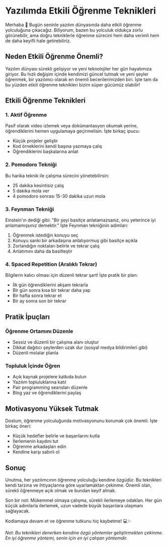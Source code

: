 # Yazılımda Etkili Öğrenme Teknikleri

Merhaba 👋 Bugün seninle yazılım dünyasında daha etkili öğrenme yolculuğuna çıkacağız. Biliyorum, bazen bu yolculuk oldukça zorlu görünebilir, ama doğru tekniklerle öğrenme sürecini hem daha verimli hem de daha keyifli hale getirebiliriz.

## Neden Etkili Öğrenme Önemli?

Yazılım dünyası sürekli gelişiyor ve yeni teknolojiler her gün hayatımıza giriyor. Bu hızlı değişim içinde kendimizi güncel tutmak ve yeni şeyler öğrenmek, bir yazılımcı olarak en önemli becerilerimizden biri. İşte tam da bu yüzden etkili öğrenme teknikleri bizim süper gücümüz olabilir!

## Etkili Öğrenme Teknikleri

### 1. Aktif Öğrenme

Pasif olarak video izlemek veya dokümantasyon okumak yerine, öğrendiklerini hemen uygulamaya geçirmelisin. İşte birkaç ipucu:

- Küçük projeler geliştir
- Kod örneklerini kendi başına yazmaya çalış
- Öğrendiklerini başkalarına anlat

### 2. Pomodoro Tekniği

Bu harika teknik ile çalışma sürecini yönetebilirsin:

- 25 dakika kesintisiz çalış
- 5 dakika mola ver
- 4 pomodoro sonrası 15-30 dakika uzun mola

### 3. Feynman Tekniği

Einstein'ın dediği gibi: "Bir şeyi basitçe anlatamazsanız, onu yeterince iyi anlamamışsınız demektir." İşte Feynman tekniğinin adımları:

1. Öğrenmek istediğin konuyu seç
2. Konuyu sanki bir arkadaşına anlatıyormuş gibi basitçe açıkla
3. Zorlandığın noktaları belirle ve tekrar çalış
4. Anlatımını daha da basitleştir

### 4. Spaced Repetition (Aralıklı Tekrar)

Bilgilerin kalıcı olması için düzenli tekrar şart! İşte pratik bir plan:

- İlk gün öğrendiklerini akşam tekrarla
- Bir gün sonra kısa bir tekrar daha yap
- Bir hafta sonra tekrar et
- Bir ay sonra son bir tekrar

## Pratik İpuçları

### Öğrenme Ortamını Düzenle

- Sessiz ve düzenli bir çalışma alanı oluştur
- Dikkat dağıtıcı şeylerden uzak dur (sosyal medya bildirimleri gibi)
- Düzenli molalar planla

### Topluluk İçinde Öğren

- Açık kaynak projelere katkıda bulun
- Yazılım topluluklarına katıl
- Pair programming seansları düzenle
- Blog yaz ve öğrendiklerini paylaş

## Motivasyonu Yüksek Tutmak

Dostum, öğrenme yolculuğunda motivasyonunu korumak çok önemli. İşte birkaç öneri:

- Küçük hedefler belirle ve başarılarını kutla
- İlerlemenin kaydını tut
- Öğrenme arkadaşları edin
- Kendine karşı sabırlı ol

## Sonuç

Unutma, her yazılımcının öğrenme yolculuğu kendine özgüdür. Bu teknikleri kendi tarzına ve ihtiyaçlarına göre uyarlamaktan çekinme. Önemli olan, sürekli öğrenmeye açık olmak ve bundan keyif almak.

Son bir not: Mükemmel olmaya çalışma, sürekli ilerlemeye odaklan. Her gün küçük adımlarla ilerlemek, uzun vadede büyük başarılara ulaşmanı sağlayacak.

Kodlamaya devam et ve öğrenme tutkunu hiç kaybetme! 💻✨

*Not: Bu teknikleri denerken kendine özgü yöntemler geliştirmekten çekinme. En iyi öğrenme yöntemi, senin için en iyi çalışan yöntemdir.*